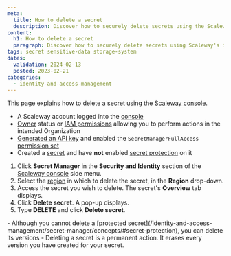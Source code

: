 ```yaml
---
meta:
  title: How to delete a secret
  description: Discover how to securely delete secrets using the Scaleway console. Follow these steps to manage your sensitive data effectively.
content:
  h1: How to delete a secret
  paragraph: Discover how to securely delete secrets using Scaleway's intuitive console. Follow these steps to manage your sensitive data effectively.
tags: secret sensitive-data storage-system
dates:
  validation: 2024-02-13
  posted: 2023-02-21
categories:
  - identity-and-access-management
---
```


This page explains how to delete a [secret](/identity-and-access-management/secret-manager/concepts/#secret) using the [Scaleway console](https://console.scaleway.com).

<Macro id="requirements" />

- A Scaleway account logged into the [console](https://console.scaleway.com)
- [Owner](/identity-and-access-management/iam/concepts/#owner) status or [IAM permissions](/identity-and-access-management/iam/concepts/#permission) allowing you to perform actions in the intended Organization
- [Generated an API key](/identity-and-access-management/iam/how-to/create-api-keys/) and enabled the `SecretManagerFullAccess` [permission set](/identity-and-access-management/iam/reference-content/permission-sets/)
- Created a [secret](/identity-and-access-management/secret-manager/how-to/create-secret/) and have **not** enabled [secret protection](/identity-and-access-management/secret-manager/concepts/#secret-protection) on it

1. Click **Secret Manager** in the **Security and Identity** section of the [Scaleway console](https://console.scaleway.com/) side menu.
2. Select the [region](/identity-and-access-management/secret-manager/concepts/#region) in which to delete the secret, in the **Region** drop-down.
3. Access the secret you wish to delete. The secret's **Overview** tab displays.
4. Click **Delete secret**. A pop-up displays.
5. Type **DELETE** and click **Delete secret**.

<Message type="important">
  - Although you cannot delete a [protected secret](/identity-and-access-management/secret-manager/concepts/#secret-protection), you can delete its versions
  - Deleting a secret is a permanent action. It erases every version you have created for your secret.
</Message>


